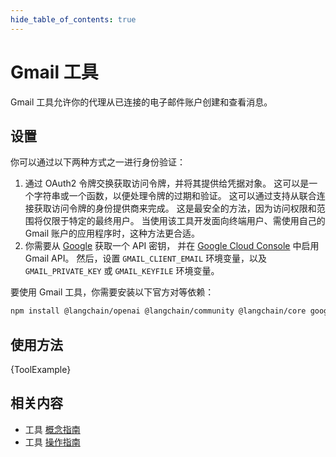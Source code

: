 ```yaml
---
hide_table_of_contents: true
---
```



# Gmail 工具

Gmail 工具允许你的代理从已连接的电子邮件账户创建和查看消息。

## 设置

你可以通过以下两种方式之一进行身份验证：

1. 通过 OAuth2 令牌交换获取访问令牌，并将其提供给凭据对象。
   这可以是一个字符串或一个函数，以便处理令牌的过期和验证。
   这可以通过支持从联合连接获取访问令牌的身份提供商来完成。
   这是最安全的方法，因为访问权限和范围将仅限于特定的最终用户。
   当使用该工具开发面向终端用户、需使用自己的 Gmail 账户的应用程序时，这种方法更合适。
2. 你需要从 [Google](https://developers.google.com/gmail/api/guides) 获取一个 API 密钥，
   并在 [Google Cloud Console](https://console.cloud.google.com/apis/library/gmail.googleapis.com) 中启用 Gmail API。
   然后，设置 `GMAIL_CLIENT_EMAIL` 环境变量，以及 `GMAIL_PRIVATE_KEY` 或 `GMAIL_KEYFILE` 环境变量。

要使用 Gmail 工具，你需要安装以下官方对等依赖：


<IntegrationInstallTooltip></IntegrationInstallTooltip>

```bash npm2yarn
npm install @langchain/openai @langchain/community @langchain/core googleapis
```

## 使用方法


<CodeBlock language="typescript">{ToolExample}</CodeBlock>

## 相关内容

- 工具 [概念指南](/docs/concepts/tools)
- 工具 [操作指南](/docs/how_to/#tools)